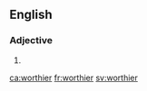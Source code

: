 ==English==

===Adjective===
{{head|en}}

# {{en-comparative of|worthy}}

[[ca:worthier]]
[[fr:worthier]]
[[sv:worthier]]